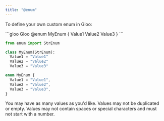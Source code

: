 ```yaml
---
title: "@enum"
---
```


To define your own custom enum in Gloo:

<CodeGroup>
```gloo Gloo
@enum MyEnum {
  Value1
  Value2
  Value3
}
```

```python Python Equivalent
from enum import StrEnum

class MyEnum(StrEnum):
  Value1 = "Value1"
  Value2 = "Value2"
  Value3 = "Value3"
```

```Typescript Typescript Equivalent
enum MyEnum {
  Value1 = "Value1",
  Value2 = "Value2",
  Value3 = "Value3",
}
```
</CodeGroup>

You may have as many values as you'd like. Values may not be duplicated or empty. Values may not contain spaces or special characters and must not start with a number.